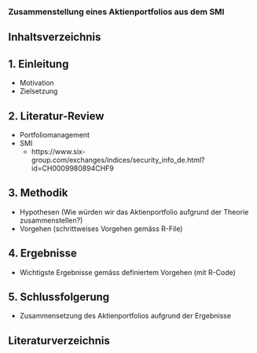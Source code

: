 ### **Zusammenstellung eines Aktienportfolios aus dem SMI**

## Inhaltsverzeichnis

## 1. Einleitung

* Motivation
* Zielsetzung

## 2. Literatur-Review

* Portfoliomanagement
* SMI
  + https://www.six-group.com/exchanges/indices/security_info_de.html?id=CH0009980894CHF9
  

## 3. Methodik

* Hypothesen (Wie würden wir das Aktienportfolio aufgrund der Theorie zusammenstellen?)
* Vorgehen (schrittweises Vorgehen gemäss R-File)

## 4. Ergebnisse

* Wichtigste Ergebnisse gemäss definiertem Vorgehen (mit R-Code)

## 5. Schlussfolgerung

* Zusammensetzung des Aktienportfolios aufgrund der Ergebnisse

## Literaturverzeichnis
